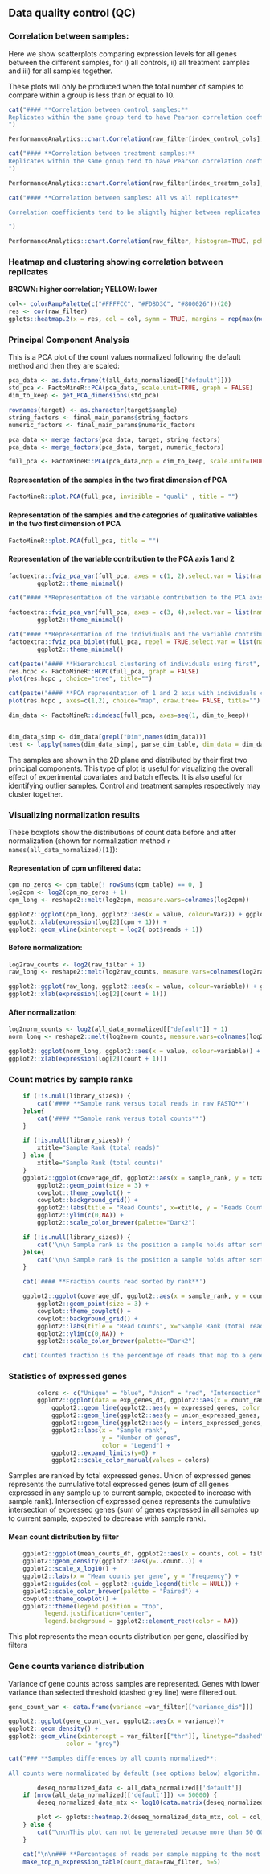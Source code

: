 ## **Data quality control (QC)**

### **Correlation between samples:**

Here we show scatterplots comparing expression levels for all genes between the different samples, for i) all controls, ii) all treatment samples and iii) for all samples together.

These plots will only be produced when the total number of samples to compare within a group is less than or equal to 10.

```r

cat("#### **Correlation between control samples:**
Replicates within the same group tend to have Pearson correlation coefficients >= 0.96. Lower values may indicate problems with the samples.
")

PerformanceAnalytics::chart.Correlation(raw_filter[index_control_cols], histogram=TRUE, pch=19, log="xy")

```

```r

cat("#### **Correlation between treatment samples:**
Replicates within the same group tend to have Pearson correlation coefficients >= 0.96. Lower values may indicate problems with the samples.
")

PerformanceAnalytics::chart.Correlation(raw_filter[index_treatmn_cols], histogram=TRUE, pch=19, log="xy")


```


```r


cat("#### **Correlation between samples: All vs all replicates**

Correlation coefficients tend to be slightly higher between replicates from the same group than between replicates from different groups. If this is not the case, it may indicate mislabelling or other potential issues.

")

PerformanceAnalytics::chart.Correlation(raw_filter, histogram=TRUE, pch=19, log="xy")

```



### **Heatmap and clustering showing correlation between replicates**
**BROWN: higher correlation; YELLOW: lower**

```r
col<- colorRampPalette(c("#FFFFCC", "#FD8D3C", "#800026"))(20)
res <- cor(raw_filter)
gplots::heatmap.2(x = res, col = col, symm = TRUE, margins = rep(max(nchar(colnames(res))), 2), scale = "none", trace = "none")
```

### **Principal Component Analysis**
This is a PCA plot of the count values normalized following the default method and then they are scaled:

```r
pca_data <- as.data.frame(t(all_data_normalized[["default"]]))
std_pca <- FactoMineR::PCA(pca_data, scale.unit=TRUE, graph = FALSE)                                                     
dim_to_keep <- get_PCA_dimensions(std_pca)

rownames(target) <- as.character(target$sample)
string_factors <- final_main_params$string_factors
numeric_factors <- final_main_params$numeric_factors

pca_data <- merge_factors(pca_data, target, string_factors)
pca_data <- merge_factors(pca_data, target, numeric_factors)

full_pca <- FactoMineR::PCA(pca_data,ncp = dim_to_keep, scale.unit=TRUE, graph = FALSE, quanti.sup = numeric_factors, quali.sup=string_factors)
``` 
#### **Representation of the samples in the two first dimension of PCA** 

```r
FactoMineR::plot.PCA(full_pca, invisible = "quali" , title = "")
``` 

#### **Representation of the samples and the categories of qualitative valiables in the two first dimension of PCA** 

```r

FactoMineR::plot.PCA(full_pca, title = "")
```

#### **Representation of the variable contribution to the PCA axis 1 and 2**

```r
factoextra::fviz_pca_var(full_pca, axes = c(1, 2),select.var = list(name=numeric_factors), col.var="steelblue", title="") +
		ggplot2::theme_minimal()

``` 

```r
cat("#### **Representation of the variable contribution to the PCA axis 3 and 4**")

factoextra::fviz_pca_var(full_pca, axes = c(3, 4),select.var = list(name=numeric_factors), col.var="steelblue", title="") +
		ggplot2::theme_minimal()

``` 


```r
cat("#### **Representation of the individuals and the variable contribution to the PCA axis 1 and 2**")
factoextra::fviz_pca_biplot(full_pca, repel = TRUE,select.var = list(name=numeric_factors), col.var="steelblue", title="") +
		ggplot2::theme_minimal()

```

```r
cat(paste("#### **Hierarchical clustering of individuals using first", dim_to_keep, "significant PCA dimensions**",sep=' '))
res.hcpc <- FactoMineR::HCPC(full_pca, graph = FALSE)
plot(res.hcpc , choice="tree", title="")

```

```r
cat(paste("#### **PCA representation of 1 and 2 axis with individuals coloured by its cluster membership. The first ", dim_to_keep, "significant PCA dimensions are used for HCPC**",sep=' '))
plot(res.hcpc , axes=c(1,2), choice="map", draw.tree= FALSE, title="")
```

```r

dim_data <- FactoMineR::dimdesc(full_pca, axes=seq(1, dim_to_keep))


dim_data_simp <- dim_data[grepl("Dim",names(dim_data))]
test <- lapply(names(dim_data_simp), parse_dim_table, dim_data = dim_data_simp, tag = "####")

```


The samples are shown in the 2D plane and distributed by their first two principal components. This type of plot is useful for visualizing the overall effect of experimental covariates and batch effects. It is also useful for identifying outlier samples. Control and treatment samples respectively may cluster together.

### **Visualizing normalization results**

These boxplots show the distributions of count data before and after normalization (shown for normalization method `r names(all_data_normalized)[1]`):

#### Representation of cpm unfiltered data:

```r
cpm_no_zeros <- cpm_table[! rowSums(cpm_table) == 0, ]
log2cpm <- log2(cpm_no_zeros + 1)
cpm_long <- reshape2::melt(log2cpm, measure.vars=colnames(log2cpm))

ggplot2::ggplot(cpm_long, ggplot2::aes(x = value, colour=Var2)) + ggplot2::geom_density() +
ggplot2::xlab(expression(log[2](cpm + 1))) +
ggplot2::geom_vline(xintercept = log2( opt$reads + 1))

```

#### Before normalization:

```r
log2raw_counts <- log2(raw_filter + 1)
raw_long <- reshape2::melt(log2raw_counts, measure.vars=colnames(log2raw_counts))

ggplot2::ggplot(raw_long, ggplot2::aes(x = value, colour=variable)) + ggplot2::geom_density() +
ggplot2::xlab(expression(log[2](count + 1)))

```

#### After normalization:

```r

log2norm_counts <- log2(all_data_normalized[["default"]] + 1)
norm_long <- reshape2::melt(log2norm_counts, measure.vars=colnames(log2norm_counts))

ggplot2::ggplot(norm_long, ggplot2::aes(x = value, colour=variable)) + ggplot2::geom_density() +
ggplot2::xlab(expression(log[2](count + 1)))

```

### **Count metrics by sample ranks**

```r
	if (!is.null(library_sizes)) {
		cat('#### **Sample rank versus total reads in raw FASTQ**')
	}else{
		cat('#### **Sample rank versus total counts**')
	}
```

```r
    if (!is.null(library_sizes)) {
        xtitle="Sample Rank (total reads)"
    } else {
        xtitle="Sample Rank (total counts)"
    }
    ggplot2::ggplot(coverage_df, ggplot2::aes(x = sample_rank, y = total_counts)) +
        ggplot2::geom_point(size = 3) +
        cowplot::theme_cowplot() +
        cowplot::background_grid() +
        ggplot2::labs(title = "Read Counts", x=xtitle, y = "Reads Counted") +
        ggplot2::ylim(c(0,NA)) +
        ggplot2::scale_color_brewer(palette="Dark2")
```
```r
	if (!is.null(library_sizes)) {
		cat('\n\n Sample rank is the position a sample holds after sorting by total reads')
	}else{
		cat('\n\n Sample rank is the position a sample holds after sorting by total counts')
	}
```

```r
	cat('#### **Fraction counts read sorted by rank**')
```

```r
    ggplot2::ggplot(coverage_df, ggplot2::aes(x = sample_rank, y = counted_frac)) +
        ggplot2::geom_point(size = 3) +
        cowplot::theme_cowplot() +
        cowplot::background_grid() +
        ggplot2::labs(title = "Read Counts", x="Sample Rank (total reads)", y = "% counts read") +
        ggplot2::ylim(c(0,NA)) +
        ggplot2::scale_color_brewer(palette="Dark2")
```

```r
	cat('Counted fraction is the percentage of reads that map to a gene (only available if total reads provided)')
```

### **Statistics of expressed genes**

```r
		colors <- c("Unique" = "blue", "Union" = "red", "Intersection" = "green")
		ggplot2::ggplot(data = exp_genes_df, ggplot2::aes(x = count_rank)) +
		    ggplot2::geom_line(ggplot2::aes(y = expressed_genes, color = "Unique")) +
		    ggplot2::geom_line(ggplot2::aes(y = union_expressed_genes, color = "Union")) +
		    ggplot2::geom_line(ggplot2::aes(y = inters_expressed_genes, color = "Intersection")) +
		    ggplot2::labs(x = "Sample rank",
		                  y = "Number of genes",
		                  color = "Legend") +
		    ggplot2::expand_limits(y=0) +
		    ggplot2::scale_color_manual(values = colors)
```

Samples are ranked by total expressed genes. Union of expressed genes represents the cumulative total expressed genes (sum of
all genes expressed in any sample up to current sample, expected to increase with sample rank). Intersection of expressed genes
represents the cumulative intersection of expressed genes (sum of genes expressed in all samples up to current sample, expected
to decrease with sample rank).

#### **Mean count distribution by filter**

```r
    ggplot2::ggplot(mean_counts_df, ggplot2::aes(x = counts, col = filter)) +
	ggplot2::geom_density(ggplot2::aes(y=..count..)) +
	ggplot2::scale_x_log10() +
	ggplot2::labs(x = "Mean counts per gene", y = "Frequency") +
    ggplot2::guides(col = ggplot2::guide_legend(title = NULL)) +
    ggplot2::scale_color_brewer(palette = "Paired") +
    cowplot::theme_cowplot() +
    ggplot2::theme(legend.position = "top",
          legend.justification="center",
          legend.background = ggplot2::element_rect(color = NA))
```

This plot represents the mean counts distribution per gene, classified by filters

### Gene counts variance distribution

Variance of gene counts across samples are represented. Genes with lower variance than selected threshold (dashed grey line) were filtered out. 

```r

gene_count_var <- data.frame(variance =var_filter[["variance_dis"]])

ggplot2::ggplot(gene_count_var, ggplot2::aes(x = variance))+
ggplot2::geom_density() + 
ggplot2::geom_vline(xintercept = var_filter[["thr"]], linetype="dashed", 
                color = "grey")
```

```r

cat("### **Samples differences by all counts normalized**:
		
All counts were normalizated by default (see options below) algorithm. This count were scaled by log10 and plotted in a heatmap.")

```

```r
	
		deseq_normalized_data <- all_data_normalized[['default']]
	if (nrow(all_data_normalized[['default']]) <= 50000) { 
		deseq_normalized_data_mtx <- log10(data.matrix(deseq_normalized_data) + 1)

		plot <- gplots::heatmap.2(deseq_normalized_data_mtx, col = col, labRow = FALSE, dendrogram = "column", trace = "none", srtCol=45,  adjCol = c(1,1))
	} else {
		cat("\n\nThis plot can not be generated because more than 50 000 genes have passed the filters and it can cause memory problems.\n\n")
	}

```

```r
	cat("\n\n### **Percentages of reads per sample mapping to the most highly expressed genes**\n\n")
	make_top_n_expression_table(count_data=raw_filter, n=5)

```



